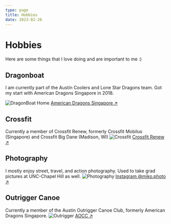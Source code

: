 ```yaml
---
type: page
title: Hobbies
date: 2023-02-26
---
```


# Hobbies

Here are some things that I love doing and are important to me :)


## Dragonboat
I am currently part of the Austin Coolers and Lone Star Dragons team. Got my start with American Dragons Singapore in 2018.

<Image
  src="/images/DB_SG.JPG"
  alt="DragonBoat Home"
  width={1125}
  height={750}
  priority
  className="next-image"
/>
[American Dragons Singapore ↗ ](https://www.youtube.com/watch?v=QEXzLfFGG_8)

## Crossfit
Currently a member of Crossfit Renew, formerly Crossfit Mobilus (Singapore) and Crossfit Big Dane (Madison, WI)
<Image
  src="/images/Crossfit.jpg"
  alt="Crossfit"
  width={1125}
  height={750}
  priority
  className="next-image"
/>
[Crossfit Renew ↗ ](https://www.crossfitrenew.com/)

## Photography
I mostly enjoy street, travel, and action photography. Used to take grad pictures at UNC-Chapel Hill as well.
<Image
  src="/images/Photography.png"
  alt="Photography"
  width={1125}
  height={750}
  priority
  className="next-image"
/>
[Instagram @miko.photo ↗ ](https://www.instagram.com/miko.photo/)

## Outrigger Canoe
Currently a member of the Austin Outrigger Canoe Club, formerly American Dragons Singapore.
<Image
  src="/images/OC_Austin.JPG"
  alt="Outrigger"
  width={1125}
  height={750}
  priority
  className="next-image"
/>
[AOCC ↗ ](https://austinocc.org/)